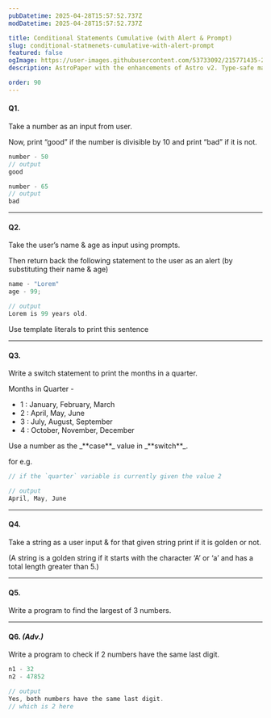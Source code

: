 ```yaml
---
pubDatetime: 2025-04-28T15:57:52.737Z
modDatetime: 2025-04-28T15:57:52.737Z

title: Conditional Statements Cumulative (with Alert & Prompt)
slug: conditional-statmenets-cumulative-with-alert-prompt
featured: false
ogImage: https://user-images.githubusercontent.com/53733092/215771435-25408246-2309-4f8b-a781-1f3d93bdf0ec.png
description: AstroPaper with the enhancements of Astro v2. Type-safe markdown contents, bug fixes and better dev experience etc.

order: 90
---
```



#### Q1.

Take a number as an input from user.

Now, print “good” if the number is divisible by 10 and print “bad” if it is not.

```jsx
number - 50
// output
good

number - 65
// output
bad
```

---

#### Q2.

Take the user’s name & age as input using prompts.

Then return back the following statement to the user as an alert (by substituting their name & age)

```jsx
name - "Lorem"     
age - 99;

// output
Lorem is 99 years old.
```

<Admonition variant="note" title="note">
    Use template literals to print this sentence
</Admonition>

---

#### Q3.

Write a switch statement to print the months in a quarter.

Months in Quarter  -
- 1 : January, February, March
- 2 : April, May, June
- 3 : July, August, September
- 4 : October, November, December

<Admonition variant="hint" title="hint">
    Use a number as the _**case**_ value in _**switch**_.
</Admonition>

for e.g.

```jsx
// if the `quarter` variable is currently given the value 2

// output
April, May, June
```

---

#### Q4.

Take a string as a user input & for that given string print if it is golden or not.

(A string is a golden string if it starts with the character ‘A’ or ‘a’ and has a total
length greater than 5.)

---

#### Q5.

Write a program to find the largest of 3 numbers.

---

#### Q6. _(Adv.)_

Write a program to check if 2 numbers have the same last digit.

```jsx
n1 - 32 
n2 - 47852

// output
Yes, both numbers have the same last digit.
// which is 2 here
```